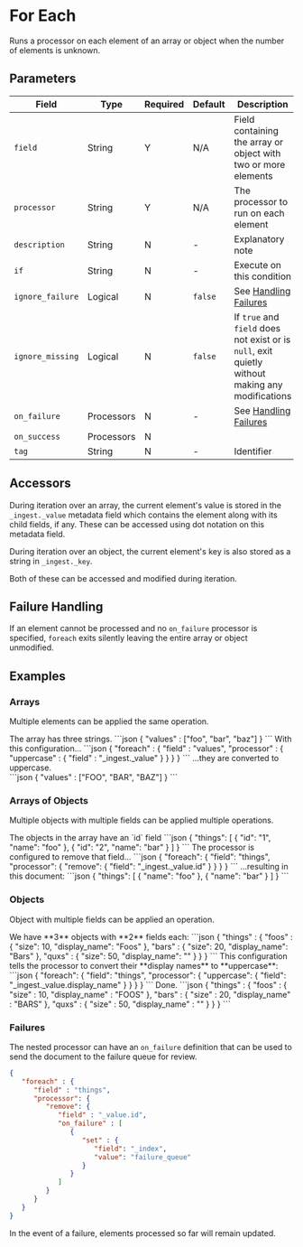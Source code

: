 # For Each

<Synopsis>
Runs a processor on each element of an array or object when the number of elements is unknown.
</Synopsis>

## Parameters

|Field|Type|Required|Default|Description|
|---|---|---|---|---|
|`field`|String|Y|N/A|Field containing the array or object with two or more elements|
|`processor`|String|Y|N/A|The processor to run on each element|
|`description`|String|N|-|Explanatory note|
|`if`|String|N|-|Execute on this condition|
|`ignore_failure`|Logical|N|`false`|See [Handling Failures](../handling-failures.mdx)|
|`ignore_missing`|Logical|N|`false`|If `true` and `field` does not exist or is `null`, exit quietly without making any modifications|
|`on_failure`|Processors|N|-|See [Handling Failures](../handling-failures.mdx)|
|`on_success`|Processors|N|||
|`tag`|String|N|-|Identifier|

## Accessors

During iteration over an array, the current element's value is stored in the `_ingest._value` metadata field which contains the element along with its child fields, if any. These can be accessed using dot notation on this metadata field.

During iteration over an object, the current element's key is also stored as a string in `_ingest._key`.

Both of these can be accessed and modified during iteration.

## Failure Handling

If an element cannot be processed and no `on_failure` processor is specified, `foreach` exits silently leaving the entire array or object unmodified.

## Examples

### Arrays

Multiple elements can be applied the same operation.

<Example>
   <Description>
      The array has three strings.
   </Description>
   <SampleCode>
      ```json
      {
         "values" : ["foo", "bar", "baz"]
      }
      ```
   </SampleCode>
   <Description>
      With this configuration...
   </Description>
   <SampleCode>
      ```json
      {
         "foreach" : {
            "field" : "values",
            "processor" : {
               "uppercase" : {
                  "field" : "_ingest._value"
               }
            }
         }
      }
      ```
   </SampleCode>
   <Description>
      ...they are converted to uppercase.
   </Description>
   <SampleCode>
      <div class="pre.example">
      ```json
      {
         "values" : ["FOO", "BAR", "BAZ"]
      }
      ```
      </div>
   </SampleCode>
</Example>

### Arrays of Objects

 Multiple objects with multiple fields can be applied multiple operations.

<Example lang="js">
   <Description>
      The objects in the array have an `id` field
   </Description>
   <SampleCode>
      ```json
      {
         "things": [
            {
               "id": "1",
               "name": "foo"
            },
            {
               "id": "2",
               "name": "bar"
            }
         ]
      }
      ```
   </SampleCode>
   <Description>
      The processor is configured to remove that field...
   </Description>
   <SampleCode>
      ```json
      {
         "foreach": {
            "field": "things",
               "processor": {
                  "remove": {
                  "field": "_ingest._value.id"
               }
            }
         }
      }
      ```
   </SampleCode>
   <Description>
      ...resulting in this document:
   </Description>
   <SampleCode>
      ```json
      {
         "things": [
            {
               "name": "foo"
            },
            {
               "name": "bar"
            }
         ]
      }
      ```
   </SampleCode>
</Example>

### Objects

Object with multiple fields can be applied an operation.

<Example>
   <Description>
      We have **3** objects with **2** fields each:
   </Description>
   <SampleCode>
      ```json
      {
         "things" : {
            "foos" : {
               "size": 10,
               "display_name": "Foos"
            },
            "bars" : {
               "size": 20,
               "display_name": "Bars"
            },
            "quxs" : {
               "size": 50,
               "display_name": ""
            }
         }
      }
      ```
   </SampleCode>
   <Description>
      This configuration tells the processor to convert their **display names** to **uppercase**:
   </Description>
   <SampleCode>
      ```json
      {
         "foreach": {
            "field": "things",
               "processor": {
               "uppercase": {
                  "field": "_ingest._value.display_name"
               }
            }
         }
      }
      ```
   </SampleCode>
   <Description>
      Done.
   </Description>
   <SampleCode>
      ```json
      {
         "things" : {
            "foos" : {
               "size" : 10,
               "display_name" : "FOOS"
            },
            "bars" : {
               "size" : 20,
               "display_name" : "BARS"
            },
            "quxs" : {
               "size" : 50,
               "display_name" : ""
            }
         }
      }
      ```
   </SampleCode>
</Example>

### Failures

The nested processor can have an `on_failure` definition that can be used to send the document to the failure queue for review.

```json
{
   "foreach" : {
      "field" : "things",
      "processor": {
         "remove": {
            "field" : "_value.id",
            "on_failure" : [
               {
                  "set" : {
                     "field": "_index",
                     "value": "failure_queue"
                  }
               }
            ]
         }
      }
   }
}
```

In the event of a failure, elements processed so far will remain updated.

